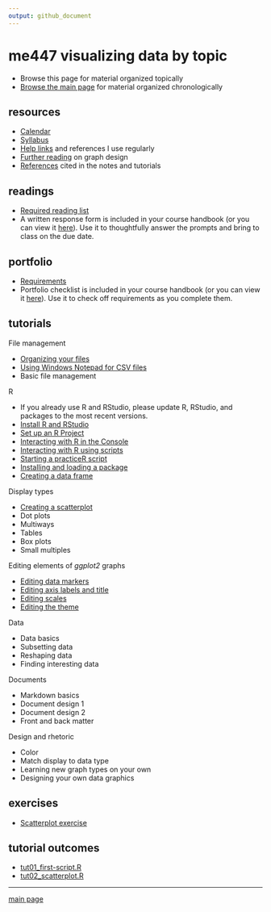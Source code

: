 ```yaml
---
output: github_document
---
```


# me447 visualizing data by topic

- Browse this page for material organized topically 
- [Browse the main page](README.md) for material organized chronologically 

## resources 

- [Calendar](../cm/admin-02_calendar.pdf) 
- [Syllabus](../cm/admin-03_syllabus.md)
- [Help links](../cm/admin-04_getting-help.md) and references I use regularly  
- [Further reading](http://www.graphdoctor.com/archives/154) on graph design
- [References](../cm/admin-05_references.md) cited in the notes and tutorials 


## readings

- [Required reading list](../cm/read-02_reading-list.md)
- A written response form is included in your course handbook (or you can view it [here](../cm/read-01_reading-response-form.pdf)). Use it to thoughtfully answer the prompts and bring to class on the due date.

## portfolio

- [Requirements](../cm/folio-01_portfolio-requirements.md)
- Portfolio checklist is included in your course handbook (or you can view it [here](../cm/folio-02_portfolio-checklist.pdf)). Use it to check off requirements as you complete them.

## tutorials

File management

- [Organizing your files](../cm/tut-01_organize-files.md) 
- [Using Windows Notepad for CSV files](../cm/tut-04_notepad-for-csv.md)  
- Basic file management 

R

- If you already use R and RStudio, please update R, RStudio, and packages to the most recent versions. 
- [Install R and RStudio](https://github.com/DSR-RHIT/install-R-and-RStudio) 
- [Set up an R Project](https://github.com/DSR-RHIT/install-R-and-RStudio) 
- [Interacting with R in the Console](../cm/tut-02_using-console.md) 
- [Interacting with R using scripts](../cm/tut-03_using-scripts.md) 
- [Starting a practiceR script](../cm/tut-0301_start-scatterplot.md) 
- [Installing and loading a package](../cm/tut-0302_install-load-package.md) 
- [Creating a data frame](../cm/tut-0303_create-data-frame.md) 

Display types  

- [Creating a scatterplot](../cm/tut-0304_create-scatterplot.md)
- Dot plots 
- Multiways 
- Tables
- Box plots 
- Small multiples 

Editing elements of *ggplot2* graphs

- [Editing data markers](../cm/tut-0305_edit-data-markers.md)
- [Editing axis labels and title](../cm/tut-0306_edit-axis-labels-title.md)
- [Editing scales](../cm/tut-0307_edit-scales.md)
- [Editing the theme](../cm/tut-0308_edit-theme.md)

Data

- Data basics 
- Subsetting data 
- Reshaping data 
- Finding interesting data 

Documents 

- Markdown basics 
- Document design 1
- Document design 2
- Front and back matter 

Design and rhetoric 

- Color 
- Match display to data type 
- Learning new graph types on your own  
- Designing your own data graphics

## exercises

- [Scatterplot exercise](../cm/tut-0309_scatterplot-exercise.md)

## tutorial outcomes

- [tut01_first-script.R](../practiceR/tut01_first-script.R)
- [tut02_scatterplot.R](../practiceR/tut02_scatterplot.R)







---

[main page](README.md)
